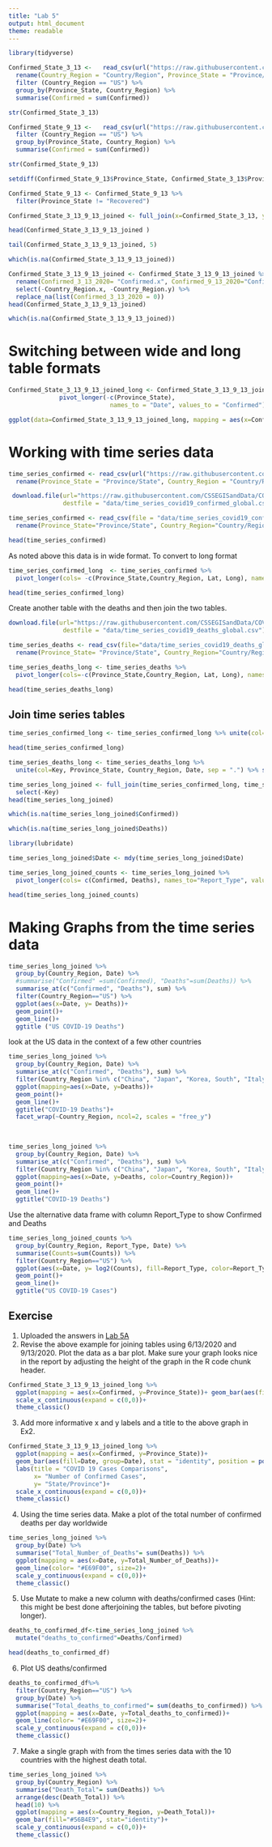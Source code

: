 ```yaml
---
title: "Lab 5"
output: html_document
theme: readable
---
```


```r
library(tidyverse)
```

```r
Confirmed_State_3_13 <-   read_csv(url("https://raw.githubusercontent.com/CSSEGISandData/COVID-19/master/csse_covid_19_data/csse_covid_19_daily_reports/03-13-2020.csv")) %>%
  rename(Country_Region = "Country/Region", Province_State = "Province/State") %>% 
  filter (Country_Region == "US") %>% 
  group_by(Province_State, Country_Region) %>% 
  summarise(Confirmed = sum(Confirmed)) 
```

```r
str(Confirmed_State_3_13)
```
```r
Confirmed_State_9_13 <-   read_csv(url("https://raw.githubusercontent.com/CSSEGISandData/COVID-19/master/csse_covid_19_data/csse_covid_19_daily_reports/09-13-2020.csv")) %>% 
  filter (Country_Region == "US") %>% 
  group_by(Province_State, Country_Region) %>% 
  summarise(Confirmed = sum(Confirmed)) 
```
```r
str(Confirmed_State_9_13)
```
```r
setdiff(Confirmed_State_9_13$Province_State, Confirmed_State_3_13$Province_State)
```

```r
Confirmed_State_9_13 <- Confirmed_State_9_13 %>% 
  filter(Province_State != "Recovered")
```


```r
Confirmed_State_3_13_9_13_joined <- full_join(x=Confirmed_State_3_13, y=Confirmed_State_9_13, by=c("Province_State"))

head(Confirmed_State_3_13_9_13_joined )
```
```r
tail(Confirmed_State_3_13_9_13_joined, 5)
```
```r
which(is.na(Confirmed_State_3_13_9_13_joined))
```
```r
Confirmed_State_3_13_9_13_joined <- Confirmed_State_3_13_9_13_joined %>% 
  rename(Confirmed_3_13_2020= "Confirmed.x", Confirmed_9_13_2020="Confirmed.y") %>% 
  select(-Country_Region.x, -Country_Region.y) %>% 
  replace_na(list(Confirmed_3_13_2020 = 0)) 
head(Confirmed_State_3_13_9_13_joined)
```

```r
which(is.na(Confirmed_State_3_13_9_13_joined))
```

# **Switching between wide and long table formats**

```r
Confirmed_State_3_13_9_13_joined_long <- Confirmed_State_3_13_9_13_joined %>% 
              pivot_longer(-c(Province_State),
                            names_to = "Date", values_to = "Confirmed")
```


```r
ggplot(data=Confirmed_State_3_13_9_13_joined_long, mapping = aes(x=Confirmed, y=Province_State))+ geom_point(aes(color=Date))
```

# **Working with time series data**

```r
time_series_confirmed <- read_csv(url("https://raw.githubusercontent.com/CSSEGISandData/COVID-19/master/csse_covid_19_data/csse_covid_19_time_series/time_series_covid19_confirmed_global.csv")) %>%
  rename(Province_State = "Province/State", Country_Region = "Country/Region")
```
```r
 download.file(url="https://raw.githubusercontent.com/CSSEGISandData/COVID-19/master/csse_covid_19_data/csse_covid_19_time_series/time_series_covid19_confirmed_global.csv", 
               destfile = "data/time_series_covid19_confirmed_global.csv")
```

```r
time_series_confirmed <- read_csv(file = "data/time_series_covid19_confirmed_global.csv") %>% 
  rename(Province_State="Province/State", Country_Region="Country/Region")
```
```r
head(time_series_confirmed)
```
As noted above this data is in wide format. To convert to long format
```r
time_series_confirmed_long  <- time_series_confirmed %>% 
  pivot_longer(cols= -c(Province_State,Country_Region, Lat, Long), names_to = "Date", values_to="Confirmed" )
```


```r
head(time_series_confirmed_long)
```


Create another table with the deaths and then join the two tables. 

```r
download.file(url="https://raw.githubusercontent.com/CSSEGISandData/COVID-19/master/csse_covid_19_data/csse_covid_19_time_series/time_series_covid19_deaths_global.csv", 
               destfile = "data/time_series_covid19_deaths_global.csv")
```

```r
time_series_deaths <- read_csv(file="data/time_series_covid19_deaths_global.csv") %>% 
  rename(Province_State= "Province/State", Country_Region="Country/Region")
```
```r
time_series_deaths_long <- time_series_deaths %>% 
  pivot_longer(cols=-c(Province_State,Country_Region, Lat, Long), names_to = "Date", values_to="Deaths")

head(time_series_deaths_long)
```

## **Join time series tables**


```r
time_series_confirmed_long <- time_series_confirmed_long %>% unite(col=Key, Province_State, Country_Region, Date, sep = ".", remove = FALSE)

head(time_series_confirmed_long)
```

```r
time_series_deaths_long <- time_series_deaths_long %>% 
  unite(col=Key, Province_State, Country_Region, Date, sep = ".") %>% select(Key, Deaths)
```


```r
time_series_long_joined <- full_join(time_series_confirmed_long, time_series_deaths_long, by= c("Key")) %>% 
  select(-Key)
head(time_series_long_joined)
```

```r
which(is.na(time_series_long_joined$Confirmed))
```

```r
which(is.na(time_series_long_joined$Deaths))
```

```r
library(lubridate)
```

```r
time_series_long_joined$Date <- mdy(time_series_long_joined$Date)
```

```r
time_series_long_joined_counts <- time_series_long_joined %>% 
  pivot_longer(cols= c(Confirmed, Deaths), names_to="Report_Type", values_to="Counts")

head(time_series_long_joined_counts)
```

# **Making Graphs from the time series data**

```r
time_series_long_joined %>% 
  group_by(Country_Region, Date) %>% 
  #summarise("Confirmed" =sum(Confirmed), "Deaths"=sum(Deaths)) %>% 
  summarise_at(c("Confirmed", "Deaths"), sum) %>% 
  filter(Country_Region=="US") %>% 
  ggplot(aes(x=Date, y= Deaths))+
  geom_point()+
  geom_line()+
  ggtitle ("US COVID-19 Deaths")
```

look at the US data in the context of a few other countries

```r
time_series_long_joined %>% 
  group_by(Country_Region, Date) %>% 
  summarise_at(c("Confirmed", "Deaths"), sum) %>%
  filter(Country_Region %in% c("China", "Japan", "Korea, South", "Italy", "Spain", "US")) %>%
  ggplot(mapping=aes(x=Date, y=Deaths))+
  geom_point()+
  geom_line()+
  ggtitle("COVID-19 Deaths")+
  facet_wrap(~Country_Region, ncol=2, scales = "free_y")
  
  
```


```r
time_series_long_joined %>% 
  group_by(Country_Region, Date) %>% 
  summarise_at(c("Confirmed", "Deaths"), sum) %>%
  filter(Country_Region %in% c("China", "Japan", "Korea, South", "Italy", "Spain", "US")) %>%
  ggplot(mapping=aes(x=Date, y=Deaths, color=Country_Region))+
  geom_point()+
  geom_line()+
  ggtitle("COVID-19 Deaths")

```

Use the alternative data frame with column Report_Type to show Confirmed and Deaths



```r
time_series_long_joined_counts %>% 
  group_by(Country_Region, Report_Type, Date) %>%
  summarise(Counts=sum(Counts)) %>% 
  filter(Country_Region=="US") %>% 
  ggplot(aes(x=Date, y= log2(Counts), fill=Report_Type, color=Report_Type))+
  geom_point()+
  geom_line()+
  ggtitle("US COVID-19 Cases")
```

## **Exercise**

1. Uploaded the answers in [Lab 5A](Lab_5A.html)
2. Revise the above example for joining tables using 6/13/2020 and 9/13/2020. Plot the data as a bar plot. Make sure your graph looks nice in the report by adjusting the height of the graph in the R code chunk header.

```r
Confirmed_State_3_13_9_13_joined_long %>% 
  ggplot(mapping = aes(x=Confirmed, y=Province_State))+ geom_bar(aes(fill=Date, group=Date), stat = "identity", position = position_dodge())+
  scale_x_continuous(expand = c(0,0))+
  theme_classic()
```



3. Add more informative x and y labels and a title to the above graph in Ex2.

```r
Confirmed_State_3_13_9_13_joined_long %>% 
  ggplot(mapping = aes(x=Confirmed, y=Province_State))+
  geom_bar(aes(fill=Date, group=Date), stat = "identity", position = position_dodge()) +
  labs(title = "COVID 19 Cases Comparisons",
       x= "Number of Confirmed Cases",
       y= "State/Province")+
  scale_x_continuous(expand = c(0,0))+
  theme_classic()
```


4. Using the time series data. Make a plot of the total number of confirmed deaths per day worldwide

```r
time_series_long_joined %>% 
  group_by(Date) %>% 
  summarise("Total_Number_of_Deaths"= sum(Deaths)) %>% 
  ggplot(mapping = aes(x=Date, y=Total_Number_of_Deaths))+
  geom_line(color= "#E69F00", size=2)+
  scale_y_continuous(expand = c(0,0))+
  theme_classic()
```

5. Use Mutate to make a new column with deaths/confirmed cases (Hint: this might be best done afterjoining the tables, but before pivoting longer).

```r
deaths_to_confirmed_df<-time_series_long_joined %>% 
  mutate("deaths_to_confirmed"=Deaths/Confirmed)

head(deaths_to_confirmed_df)
```

6. Plot US deaths/confirmed

```r
deaths_to_confirmed_df%>% 
  filter(Country_Region=="US") %>% 
  group_by(Date) %>% 
  summarise("Total_deaths_to_confirmed"= sum(deaths_to_confirmed)) %>% 
  ggplot(mapping = aes(x=Date, y=Total_deaths_to_confirmed))+
  geom_line(color= "#E69F00", size=2)+
  scale_y_continuous(expand = c(0,0))+
  theme_classic()
```

7. Make a single graph with from the times series data with the 10 countries with the highest death total.

```r
time_series_long_joined %>% 
  group_by(Country_Region) %>% 
  summarise("Death_Total"= sum(Deaths)) %>% 
  arrange(desc(Death_Total)) %>% 
  head(10) %>% 
  ggplot(mapping = aes(x=Country_Region, y=Death_Total))+
  geom_bar(fill="#56B4E9", stat="identity")+
  scale_y_continuous(expand = c(0,0))+
  theme_classic()
```


